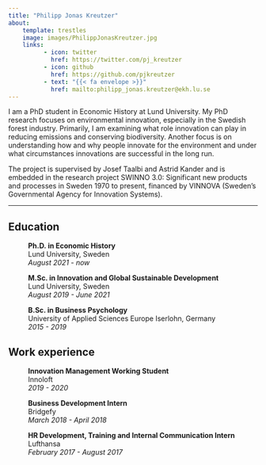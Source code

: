 ```yaml
---
title: "Philipp Jonas Kreutzer"
about:
    template: trestles
    image: images/PhilippJonasKreutzer.jpg
    links: 
          - icon: twitter
            href: https://twitter.com/pj_kreutzer
          - icon: github
            href: https://github.com/pjkreutzer
          - text: "{{< fa envelope >}}"
            href: mailto:philipp_jonas.kreutzer@ekh.lu.se
---
```


I am a PhD student in Economic History at Lund University. My PhD research focuses on environmental innovation, especially in the Swedish forest industry. Primarily, I am examining what role innovation can play in reducing emissions and conserving biodiversity.
Another focus is on understanding how and why people innovate for the environment and under what circumstances innovations are successful in the long run.

The project is supervised by Josef Taalbi and Astrid Kander and is embedded in the research project SWINNO 3.0: Significant new products and processes in Sweden
1970 to present, financed by VINNOVA (Sweden’s Governmental Agency for Innovation Systems).

***

## Education

<p style="margin-left: 40px"><b>Ph.D. in Economic History</b>
<br>Lund University, Sweden
<br><i>August 2021 - now</i></p>

<p style="margin-left: 40px"><b>M.Sc. in Innovation and Global Sustainable Development</b>
<br>Lund University, Sweden
<br><i>August 2019 - June 2021</i></p>

<p style="margin-left: 40px"><b>B.Sc. in Business Psychology</b>
<br>University of Applied Sciences Europe Iserlohn, Germany
<br><i> 2015 - 2019</i></p>

## Work experience

<p style="margin-left: 40px"><b>Innovation Management Working Student</b>
<br>Innoloft
<br><i> 2019 - 2020</i></p>

<p style="margin-left: 40px"><b>Business Development Intern</b>
<br>Bridgefy
<br><i> March 2018 - April 2018</i></p>

<p style="margin-left: 40px"><b>HR Development, Training and Internal Communication Intern</b>
<br>Lufthansa
<br><i> February 2017 - August 2017</i></p>
